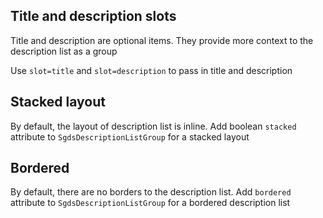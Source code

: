 ## Title and description slots 

Title and description are optional items. They provide more context to the description list as a group 

Use `slot=title` and `slot=description` to pass in title and description 

<Canvas of={DescriptionListStories.OptionalTitleDescription}>
  <Story of={DescriptionListStories.OptionalTitleDescription} />
</Canvas>


## Stacked layout 

By default, the layout of description list is inline. Add boolean `stacked` attribute to `SgdsDescriptionListGroup` for a stacked layout 

<Canvas of={DescriptionListStories.Stacked}>
  <Story of={DescriptionListStories.Stacked} />
</Canvas>


## Bordered

By default, there are no borders to the  description list. Add `bordered` attribute to `SgdsDescriptionListGroup` for a bordered description list

<Canvas of={DescriptionListStories.Bordered}>
  <Story of={DescriptionListStories.Bordered} />
</Canvas>